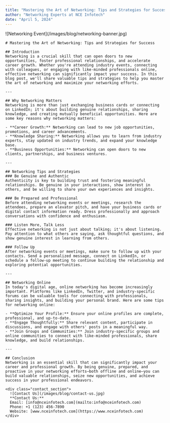 ```yaml
---
title: "Mastering the Art of Networking: Tips and Strategies for Success"
author: "Networking Experts at NCE Infotech"
date: "April 5, 2024"
---
```


<div class="blog_post_container">
  <div class="banner">
    ![Networking Event](/images/blog/networking-banner.jpg)
  </div>
  
  <div class="content">
  
    # Mastering the Art of Networking: Tips and Strategies for Success

    ## Introduction
    Networking is a crucial skill that can open doors to new opportunities, foster professional relationships, and accelerate career growth. Whether you're attending industry events, connecting with colleagues, or engaging with like-minded professionals online, effective networking can significantly impact your success. In this blog post, we'll share valuable tips and strategies to help you master the art of networking and maximize your networking efforts.

    ---

    ## Why Networking Matters
    Networking is more than just exchanging business cards or connecting on LinkedIn; it's about building genuine relationships, sharing knowledge, and creating mutually beneficial opportunities. Here are some key reasons why networking matters:

    - **Career Growth:** Networking can lead to new job opportunities, promotions, and career advancements.
    - **Knowledge Sharing:** Networking allows you to learn from industry experts, stay updated on industry trends, and expand your knowledge base.
    - **Business Opportunities:** Networking can open doors to new clients, partnerships, and business ventures.

    ---

    ## Networking Tips and Strategies
    ### Be Genuine and Authentic
    Authenticity is key to building trust and fostering meaningful relationships. Be genuine in your interactions, show interest in others, and be willing to share your own experiences and insights.

    ### Be Prepared and Professional
    Before attending networking events or meetings, research the attendees, prepare an elevator pitch, and have your business cards or digital contact information ready. Dress professionally and approach conversations with confidence and enthusiasm.

    ### Listen More, Talk Less
    Effective networking is not just about talking; it's about listening. Pay attention to what others are saying, ask thoughtful questions, and show genuine interest in learning from others.

    ### Follow Up
    After networking events or meetings, make sure to follow up with your contacts. Send a personalized message, connect on LinkedIn, or schedule a follow-up meeting to continue building the relationship and exploring potential opportunities.

    ---

    ## Networking Online
    In today's digital age, online networking has become increasingly important. Platforms like LinkedIn, Twitter, and industry-specific forums can be valuable tools for connecting with professionals, sharing insights, and building your personal brand. Here are some tips for networking online:

    - **Optimize Your Profile:** Ensure your online profiles are complete, professional, and up-to-date.
    - **Engage Thoughtfully:** Share relevant content, participate in discussions, and engage with others' posts in a meaningful way.
    - **Join Groups and Communities:** Join industry-specific groups and online communities to connect with like-minded professionals, share knowledge, and build relationships.

    ---

    ## Conclusion
    Networking is an essential skill that can significantly impact your career and professional growth. By being genuine, prepared, and proactive in your networking efforts—both offline and online—you can build valuable relationships, seize new opportunities, and achieve success in your professional endeavors.

    <div class="contact_section">
      ![Contact Us](/images/blog/contact-us.jpg)
      **Contact Us:**  
      Email: [info@nceinfotech.com](mailto:info@nceinfotech.com)  
      Phone: +1 (123) 456-7890  
      Website: [www.nceinfotech.com](https://www.nceinfotech.com)
    </div>

  </div>
</div>
